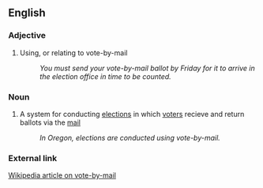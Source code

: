 ==English==
===Adjective===
# Using, or relating to vote-by-mail
#: ''You must send your vote-by-mail ballot by Friday for it to arrive in the election office in time to be counted.''

===Noun===
# A system for conducting [[elections]] in which [[voters]] recieve and return ballots via the [[mail]]
#: ''In Oregon, elections are conducted using vote-by-mail.''

===External link===
[[w:vote-by-mail|Wikipedia article on vote-by-mail]]